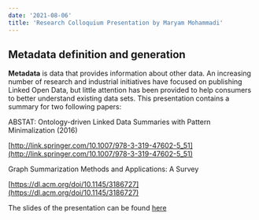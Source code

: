 ---
date: '2021-08-06'
title: 'Research Colloquium Presentation by Maryam Mohammadi'
---


## Metadata definition and generation

**Metadata** is data that provides information about other data. An increasing number of research and industrial initiatives have focused on publishing Linked Open Data, but little attention has been provided to help consumers to better understand existing data sets. This presentation contains a summary for two following papers:

ABSTAT: Ontology-driven Linked Data Summaries with Pattern Minimalization (2016)

[http://link.springer.com/10.1007/978-3-319-47602-5_51](http://link.springer.com/10.1007/978-3-319-47602-5_51)

Graph Summarization Methods and Applications: A Survey

[https://dl.acm.org/doi/10.1145/3186727](https://dl.acm.org/doi/10.1145/3186727)



The slides of the presentation can be found [here](downloads/2021-08-06-mohammadi_colloquium_slides.pdf)
